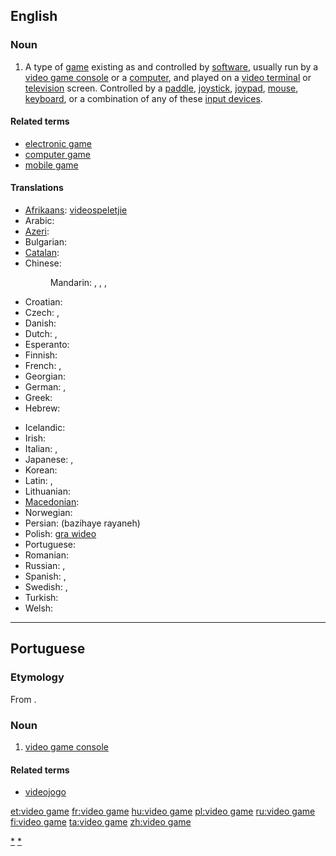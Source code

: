 ==English==

===Noun===
{{wikipedia}}
{{en-noun|sg=[[video]] [[game]]}}

# A type of [[game]] existing as and controlled by [[software]], usually run by a [[video game console]] or a [[computer]], and played on a [[video terminal]] or [[television]] screen.  Controlled by a [[paddle]], [[joystick]], [[joypad]], [[mouse]], [[keyboard]], or a combination of any of these [[input device]]s.

====Related terms====
* [[electronic game]]
* [[computer game]]
* [[mobile game]]

====Translations====
{{trans-top|game controlled by a software}}
* [[Afrikaans]]: [[videospeletjie]]
* Arabic: {{t|ar|لعبة فيديو|f|tr=la`b fiidiyu}}
* [[Azeri]]: {{t|az|video oyun|xs=Azeri}}
* Bulgarian: {{t|bg|видеоигра|f|tr=videoigra}}
* [[Catalan]]: {{t|ca|videojoc|m}}
* Chinese:
*: Mandarin: {{t|cmn|電子遊戲|sc=Hani}}, {{t|cmn|电子游戏|tr=diànzǐ yóuxì|sc=Hani}}, {{t|cmn|電腦遊戲|sc=Hani}}, {{t|cmn|电脑游戏|tr=diànnǎo yóuxì|sc=Hani}}
* Croatian: {{t|hr|video igre|f}}
* Czech: {{t-|cs|videohra|f}}, {{t-|cs|počítačová hra|f}}
* Danish: {{t|da|videospil}}
* Dutch: {{t+|nl|videospel|n}}, {{t+|nl|videospelletje|n}}
* Esperanto: {{t+|eo|videoludo|xs=Esperanto}}
* Finnish: {{t+|fi|videopeli}}
* French: {{t+|fr|jeu vidéo|m}}, {{t+|fr|jeux vidéo|p}}
* Georgian: {{t|ka|ვიდეო თამაში|tr=video t’amashi|sc=Geor|xs=Georgian}}
* German: {{t+|de|Videospiel|n}}, {{t+|de|videospiele|p}}
* Greek: {{t+|el|ηλεκτρονικό παιχνίδι|n|tr=ilektronikó paichnídi}}
* Hebrew: {{t+|he|משחק מחשב|tr=miskhak makhšev}}
{{trans-mid}}
* Icelandic: {{t-|is|tölvuleikur|m}}
* Irish: {{t|ga|cluiche físeán|m|xs=Irish}}
* Italian: {{t+|it|videogioco|s}}, {{t+|it|videogiochi|p}}
* Japanese: {{t+|ja|テレビゲーム|tr=terebi gēmu}}, {{t+|ja|ビデオゲーム|tr=bideo gēmu}}
* Korean: {{t+|ko|비디오 게임|tr=bidio geim|sc=Hang}}
* Latin: {{t+|la|ludus electronicus}}, {{t+|la|ludus visualis}}
* Lithuanian: {{t+|lt|video žaidimai|xs=Lithuanian}}
* [[Macedonian]]: {{t|mk|видеоигра|f|tr=videoígra}}
* Norwegian: {{t|no|videospill}}
* Persian: {{fa-Arab|[[بازیهای رایانه]]}} (bazihaye rayaneh)
* Polish: [[gra wideo]] {{f}}
* Portuguese: {{t+|pt|videojogo|m}}
* Romanian: {{t+|ro|joc video|n}}
* Russian: {{t+|ru|видеоигра|f|tr=videoigrá}}, {{t+|ru|видеоигры|p|tr=videoigrý}}
* Spanish: {{t+|es|juego de video}}, {{t+|es|videojuego}}
* Swedish: {{t|sv|TV-spel|n}}, {{t|sv|videospel|n}}
* Turkish: {{t+|tr|bilgisayar oyunları}}
* Welsh: {{t|cy|'n fideo herwhela|f|xs=Welsh}}
{{trans-bottom}}

[[Category:Video games|*]]
----

==Portuguese==

===Etymology===
From {{etyl|en|pt}} {{term|video game|lang=en}}.

===Noun===
{{pt-noun-m}}

# {{Brazil|lang=pt}} [[video game console]]

====Related terms====
* [[videojogo]]

[[Category:pt:Video games|*]]

[[et:video game]]
[[fr:video game]]
[[hu:video game]]
[[pl:video game]]
[[ru:video game]]
[[fi:video game]]
[[ta:video game]]
[[zh:video game]]